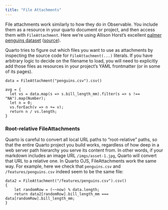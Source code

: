 ```yaml
---
title: "File Attachments"
---
```


File attachments work similarly to how they do in Observable. You include them as
a resource in your quarto document or project, and then access them
with `FileAttachment`. Here we're using Allison Horst's excellent
[palmer penguins dataset](penguins.csv)
([source](https://allisonhorst.github.io/palmerpenguins/)).

Quarto tries to figure out which files you want to use as attachments
by inspecting the source code for `FileAttachment(...)` literals. If
you have arbitrary logic to decide on the filename to load, you will
need to explicitly add those files as resources in your project's
YAML frontmatter (or in some of its pages).

```ojs
data = FileAttachment("penguins.csv").csv()
```

```ojs
avg = {
  let vs = data.map(s => s.bill_length_mm).filter(s => s !== "NA").map(Number);
  let n = 0;
  vs.forEach(v => n += v);
  return n / vs.length;
}
```

### Root-relative FileAttachments

Quarto is careful to convert all local URL paths to "root-relative"
paths, so that the entire Quarto project you build works, regardless
of how deep in a web server path hierarchy you serve its content from.
In other words, if your markdown includes an image URL
`/imgs/asset-1.jpg`, Quarto will convert that URL to a relative
one. In Quarto OJS, FileAttachments work the same way. For example,
here we check that `penguins.csv` and `/features/penguins.csv` indeed
seem to be the same file:

```ojs
data2 = FileAttachment("/features/penguins.csv").csv()
{
    let randomRow = (~~now) % data.length;
    return data2[randomRow].bill_length_mm === data[randomRow].bill_length_mm;
}
```
